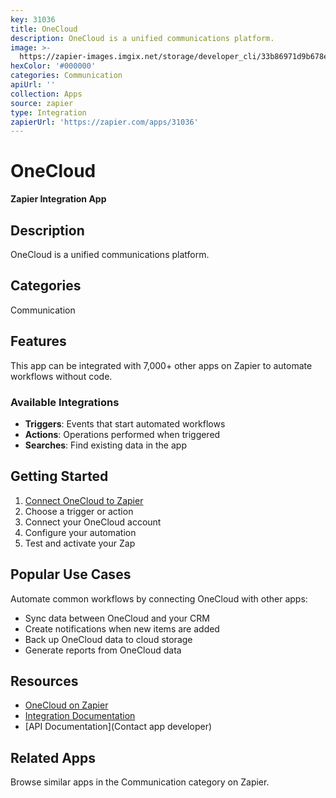 ```yaml
---
key: 31036
title: OneCloud
description: OneCloud is a unified communications platform.
image: >-
  https://zapier-images.imgix.net/storage/developer_cli/33b86971d9b678e883e0c6b1aa5a99b5.png?auto=format%2Ccompress&ixlib=python-3.0.0&q=50
hexColor: '#000000'
categories: Communication
apiUrl: ''
collection: Apps
source: zapier
type: Integration
zapierUrl: 'https://zapier.com/apps/31036'
---
```

# OneCloud

**Zapier Integration App**

## Description

OneCloud is a unified communications platform.

## Categories

Communication

## Features

This app can be integrated with 7,000+ other apps on Zapier to automate workflows without code.

### Available Integrations

- **Triggers**: Events that start automated workflows
- **Actions**: Operations performed when triggered
- **Searches**: Find existing data in the app

## Getting Started

1. [Connect OneCloud to Zapier](https://zapier.com/apps/31036)
2. Choose a trigger or action
3. Connect your OneCloud account
4. Configure your automation
5. Test and activate your Zap

## Popular Use Cases

Automate common workflows by connecting OneCloud with other apps:

- Sync data between OneCloud and your CRM
- Create notifications when new items are added
- Back up OneCloud data to cloud storage
- Generate reports from OneCloud data

## Resources

- [OneCloud on Zapier](https://zapier.com/apps/31036)
- [Integration Documentation](https://zapier.com/apps/31036/integrations)
- [API Documentation](Contact app developer)

## Related Apps

Browse similar apps in the Communication category on Zapier.
